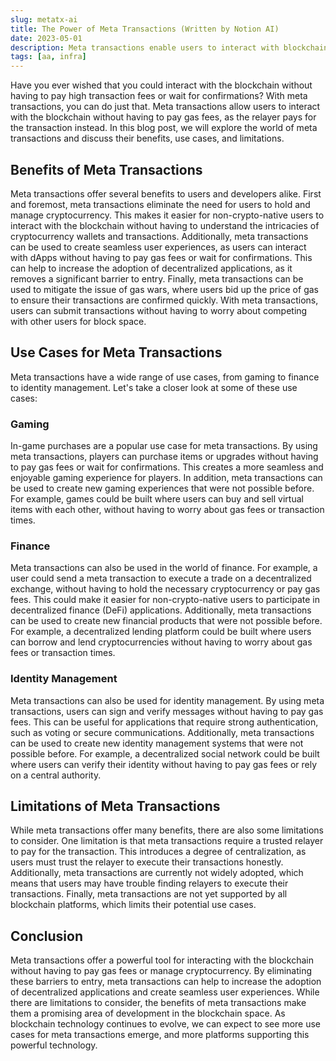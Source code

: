 ```yaml
---
slug: metatx-ai
title: The Power of Meta Transactions (Written by Notion AI)
date: 2023-05-01
description: Meta transactions enable users to interact with blockchain applications without directly paying gas fees by utilizing relayers, making blockchain more accessible while discussing their benefits in gaming, finance, and identity management, along with their current limitations.
tags: [aa, infra]
---
```


Have you ever wished that you could interact with the blockchain without having to pay high transaction fees or wait for confirmations? With meta transactions, you can do just that. Meta transactions allow users to interact with the blockchain without having to pay gas fees, as the relayer pays for the transaction instead. In this blog post, we will explore the world of meta transactions and discuss their benefits, use cases, and limitations.

## Benefits of Meta Transactions

Meta transactions offer several benefits to users and developers alike. First and foremost, meta transactions eliminate the need for users to hold and manage cryptocurrency. This makes it easier for non-crypto-native users to interact with the blockchain without having to understand the intricacies of cryptocurrency wallets and transactions. Additionally, meta transactions can be used to create seamless user experiences, as users can interact with dApps without having to pay gas fees or wait for confirmations. This can help to increase the adoption of decentralized applications, as it removes a significant barrier to entry. Finally, meta transactions can be used to mitigate the issue of gas wars, where users bid up the price of gas to ensure their transactions are confirmed quickly. With meta transactions, users can submit transactions without having to worry about competing with other users for block space.

## Use Cases for Meta Transactions

Meta transactions have a wide range of use cases, from gaming to finance to identity management. Let's take a closer look at some of these use cases:

### Gaming

In-game purchases are a popular use case for meta transactions. By using meta transactions, players can purchase items or upgrades without having to pay gas fees or wait for confirmations. This creates a more seamless and enjoyable gaming experience for players. In addition, meta transactions can be used to create new gaming experiences that were not possible before. For example, games could be built where users can buy and sell virtual items with each other, without having to worry about gas fees or transaction times.

### Finance

Meta transactions can also be used in the world of finance. For example, a user could send a meta transaction to execute a trade on a decentralized exchange, without having to hold the necessary cryptocurrency or pay gas fees. This could make it easier for non-crypto-native users to participate in decentralized finance (DeFi) applications. Additionally, meta transactions can be used to create new financial products that were not possible before. For example, a decentralized lending platform could be built where users can borrow and lend cryptocurrencies without having to worry about gas fees or transaction times.

### Identity Management

Meta transactions can also be used for identity management. By using meta transactions, users can sign and verify messages without having to pay gas fees. This can be useful for applications that require strong authentication, such as voting or secure communications. Additionally, meta transactions can be used to create new identity management systems that were not possible before. For example, a decentralized social network could be built where users can verify their identity without having to pay gas fees or rely on a central authority.

## Limitations of Meta Transactions

While meta transactions offer many benefits, there are also some limitations to consider. One limitation is that meta transactions require a trusted relayer to pay for the transaction. This introduces a degree of centralization, as users must trust the relayer to execute their transactions honestly. Additionally, meta transactions are currently not widely adopted, which means that users may have trouble finding relayers to execute their transactions. Finally, meta transactions are not yet supported by all blockchain platforms, which limits their potential use cases.

## Conclusion

Meta transactions offer a powerful tool for interacting with the blockchain without having to pay gas fees or manage cryptocurrency. By eliminating these barriers to entry, meta transactions can help to increase the adoption of decentralized applications and create seamless user experiences. While there are limitations to consider, the benefits of meta transactions make them a promising area of development in the blockchain space. As blockchain technology continues to evolve, we can expect to see more use cases for meta transactions emerge, and more platforms supporting this powerful technology.
